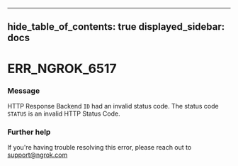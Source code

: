 

---
hide_table_of_contents: true
displayed_sidebar: docs
---


# ERR_NGROK_6517

### Message
HTTP Response Backend `ID` had an invalid status code.
The status code `STATUS` is an invalid HTTP Status Code.

<ErrorDetails error="err_ngrok_6517" />



### Further help
If you're having trouble resolving this error, please reach out to [support@ngrok.com](mailto:support@ngrok.com?subject=Help%20with%20ERR_NGROK_6517)


